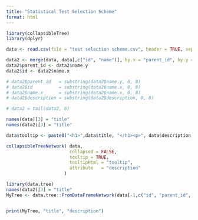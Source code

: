 ```yaml
---
title: "Statistical Test Selection Scheme"
format: html
---
```


```r
library(collapsibleTree)
library(dplyr)

data <- read.csv(file = "test selection scheme.csv", header = TRUE, sep = ";")

data2 <- merge(data, data[,c("id", "name")], by.x = "parent_id", by.y = "id", all.x = TRUE)
data2$parent_id <- data2$name.y
data2$id <- data2$name.x

# data2$parent_id   = substring(data2$name.y, 0, 8)
# data2$id          = substring(data2$name.x, 0, 8)
# data2$name.x      = substring(data2$name.x, 0, 8)
# data2$description = substring(data2$description, 0, 8)

# data2 = tail(data2, 6)

names(data)[3] = "title"
names(data2)[3] = "title"

data$tooltip <- paste0("<h1>",data$title, "</h1><p>", data$description,"</p>")

collapsibleTreeNetwork( data,
                        collapsed = FALSE,
                        tooltip = TRUE,
                        tooltipHtml = "tooltip",
                        attribute   = "description"
                      )
```


```r
library(data.tree)
names(data2)[3] = "title"
MyTree <- data.tree::FromDataFrameNetwork(data[-1,c("id", "parent_id", "title", "description")])


print(MyTree, "title", "description")
```

